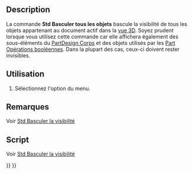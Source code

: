 <languages/>

{{Docnav/fr
|[[Std_SelectVisibleObjects/fr|Sélection objets visibles]]
|[[Std_ShowObjects/fr|Afficher tous les objets]]
|[[Std_View_Menu/fr|Menu Affichage]]
|IconL=Std_SelectVisibleObjects.svg
|IconR=Std_ShowObjects.svg
|IconC=Freecad.svg
}}

{{GuiCommand/fr
|Name=Std ToggleObjects
|Name/fr=Std Basculer tous les objets
|MenuLocation=Affichage → Visibilité → Activer/désactiver tous les objets
|Workbenches=Tous
|SeeAlso=[[Std_ToggleVisibility/fr|Std Basculer visibilité]], [[Std_ShowSelection/fr|Std Afficher la sélection]], [[Std_HideSelection/fr|Std Masquer la sélection]], [[Std_ShowObjects/fr|Std Afficher tous les objets]], [[Std_HideObjects/fr|Std Masquer tous les objets]]
}}

==Description==

La commande '''Std Basculer tous les objets''' bascule la visibilité de tous les objets appartenant au document actif dans la [[3D_view/fr|vue 3D]]. Soyez prudent lorsque vous utilisez cette commande car elle affichera également des sous-éléments du [[PartDesign_Body/fr|PartDesign Corps]] et des objets utilisés par les [[Part_Boolean/fr|Part Opérations booléennes]]. Dans la plupart des cas, ceux-ci doivent rester invisibles.

<span id="Usage"></span>
==Utilisation==

# Sélectionnez l'option {{MenuCommand|Affichage → Visibilité → [[Image:Std_ToggleObjects.svg|16px]] Activer/désactiver tous les objets}} du menu.

<span id="Notes"></span>
==Remarques==

Voir [[Std_ToggleVisibility/fr#Remarques|Std Basculer la visibilité]]

<span id="Scripting"></span>
==Script==

Voir [[Std_ToggleVisibility/fr#Script|Std Basculer la visibilité]]


{{Docnav/fr
|[[Std_SelectVisibleObjects/fr|Sélection objets visibles]]
|[[Std_ShowObjects/fr|Afficher tous les objets]]
|[[Std_View_Menu/fr|Menu Affichage]]
|IconL=Std_SelectVisibleObjects.svg
|IconR=Std_ShowObjects.svg
|IconC=Freecad.svg
}}

{{Std_Base_navi{{#translation:}}}}
{{Userdocnavi{{#translation:}}}}
